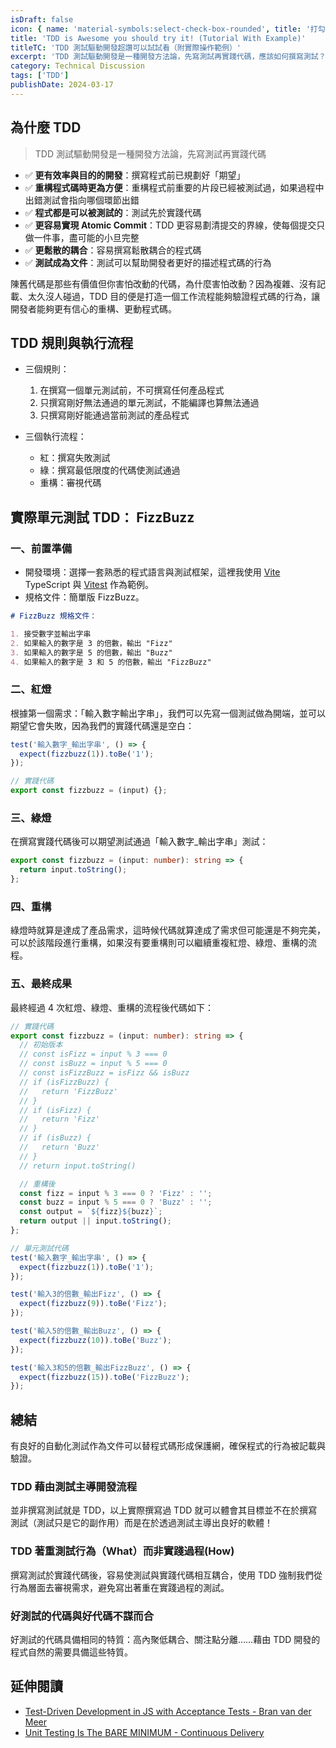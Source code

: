 ```yaml
---
isDraft: false
icon: { name: 'material-symbols:select-check-box-rounded', title: '打勾框符號' }
title: 'TDD is Awesome you should try it! (Tutorial With Example)'
titleTC: 'TDD 測試驅動開發超讚可以試試看（附實際操作範例）'
excerpt: 'TDD 測試驅動開發是一種開發方法論，先寫測試再實踐代碼，應該如何撰寫測試？或許聽過 TDD 但不清楚與單純寫測試差別在哪？這篇文章詳細描述 TDD 的優勢與實際操作範例快速了解 TDD 為什麼這麼讚。TDD 目的便是打造一個工作流程能夠驗證程式碼的行為，讓開發者能夠更有信心的重構、更動程式碼。'
category: Technical Discussion
tags: ['TDD']
publishDate: 2024-03-17
---
```


## 為什麼 TDD

> TDD 測試驅動開發是一種開發方法論，先寫測試再實踐代碼

- ✅ **更有效率與目的的開發**：撰寫程式前已規劃好「期望」
- ✅ **重構程式碼時更為方便**：重構程式前重要的片段已經被測試過，如果過程中出錯測試會指向哪個環節出錯
- ✅ **程式都是可以被測試的**：測試先於實踐代碼
- ✅ **更容易實現 Atomic Commit**：TDD 更容易劃清提交的界線，使每個提交只做一件事，盡可能的小旦完整
- ✅ **更鬆散的耦合**：容易撰寫鬆散耦合的程式碼
- ✅ **測試成為文件**：測試可以幫助開發者更好的描述程式碼的行為

陳舊代碼是那些有價值但你害怕改動的代碼，為什麼害怕改動？因為複雜、沒有記載、太久沒人碰過，TDD 目的便是打造一個工作流程能夠驗證程式碼的行為，讓開發者能夠更有信心的重構、更動程式碼。

## TDD 規則與執行流程

- 三個規則：

  1. 在撰寫一個單元測試前，不可撰寫任何產品程式
  2. 只撰寫剛好無法通過的單元測試，不能編譯也算無法通過
  3. 只撰寫剛好能通過當前測試的產品程式

- 三個執行流程：
  - 紅：撰寫失敗測試
  - 綠：撰寫最低限度的代碼使測試通過
  - 重構：審視代碼

## 實際單元測試 TDD： FizzBuzz

### 一、前置準備

- 開發環境：選擇一套熟悉的程式語言與測試框架，這裡我使用 [Vite](https://vitejs.dev/) TypeScript 與 [Vitest](https://vitest.dev/) 作為範例。
- 規格文件：簡單版 FizzBuzz。

```markdown
# FizzBuzz 規格文件：

1. 接受數字並輸出字串
2. 如果輸入的數字是 3 的倍數，輸出 "Fizz"
3. 如果輸入的數字是 5 的倍數，輸出 "Buzz"
4. 如果輸入的數字是 3 和 5 的倍數，輸出 "FizzBuzz"
```

### 二、紅燈

根據第一個需求：「輸入數字輸出字串」，我們可以先寫一個測試做為開端，並可以期望它會失敗，因為我們的實踐代碼還是空白：

```typescript
test('輸入數字_輸出字串', () => {
  expect(fizzbuzz(1)).toBe('1');
});
```

```typescript
// 實踐代碼
export const fizzbuzz = (input) {};
```

### 三、綠燈

在撰寫實踐代碼後可以期望測試通過「輸入數字\_輸出字串」測試：

```typescript
export const fizzbuzz = (input: number): string => {
  return input.toString();
};
```

### 四、重構

綠燈時就算是達成了產品需求，這時候代碼就算達成了需求但可能還是不夠完美，可以於該階段進行重構，如果沒有要重構則可以繼續重複紅燈、綠燈、重構的流程。

### 五、最終成果

最終經過 4 次紅燈、綠燈、重構的流程後代碼如下：

```typescript
// 實踐代碼
export const fizzbuzz = (input: number): string => {
  // 初始版本
  // const isFizz = input % 3 === 0
  // const isBuzz = input % 5 === 0
  // const isFizzBuzz = isFizz && isBuzz
  // if (isFizzBuzz) {
  //   return 'FizzBuzz'
  // }
  // if (isFizz) {
  //   return 'Fizz'
  // }
  // if (isBuzz) {
  //   return 'Buzz'
  // }
  // return input.toString()

  // 重構後
  const fizz = input % 3 === 0 ? 'Fizz' : '';
  const buzz = input % 5 === 0 ? 'Buzz' : '';
  const output = `${fizz}${buzz}`;
  return output || input.toString();
};
```

```typescript
// 單元測試代碼
test('輸入數字_輸出字串', () => {
  expect(fizzbuzz(1)).toBe('1');
});

test('輸入3的倍數_輸出Fizz', () => {
  expect(fizzbuzz(9)).toBe('Fizz');
});

test('輸入5的倍數_輸出Buzz', () => {
  expect(fizzbuzz(10)).toBe('Buzz');
});

test('輸入3和5的倍數_輸出FizzBuzz', () => {
  expect(fizzbuzz(15)).toBe('FizzBuzz');
});
```

## 總結

有良好的自動化測試作為文件可以替程式碼形成保護網，確保程式的行為被記載與驗證。

### TDD 藉由測試主導開發流程

並非撰寫測試就是 TDD，以上實際撰寫過 TDD 就可以體會其目標並不在於撰寫測試（測試只是它的副作用）而是在於透過測試主導出良好的軟體！

### TDD 著重測試行為（What）而非實踐過程(How)

撰寫測試於實踐代碼後，容易使測試與實踐代碼相互耦合，使用 TDD 強制我們從行為層面去審視需求，避免寫出著重在實踐過程的測試。

### 好測試的代碼與好代碼不謀而合

好測試的代碼具備相同的特質：高內聚低耦合、關注點分離……藉由 TDD 開發的程式自然的需要具備這些特質。

## 延伸閱讀

- [Test-Driven Development in JS with Acceptance Tests - Bran van der Meer](https://www.youtube.com/watch?v=ym62X_gvMXs)
- [Unit Testing Is The BARE MINIMUM - Continuous Delivery](https://www.youtube.com/watch?v=h-4i5N89TUI)
